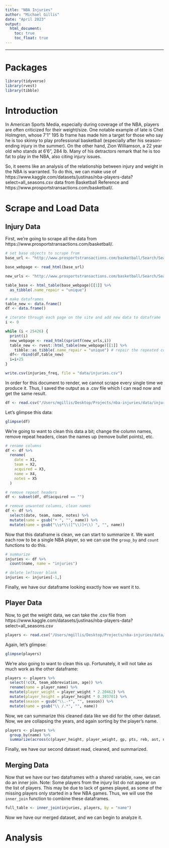 ```yaml
---
title: "NBA Injuries"
author: "Michael Gillis"
date: "April 2023"
output: 
  html_document:
    toc: true
    toc_float: true
---
```

---
# Packages

```r

library(tidyverse)
library(rvest)
library(tibble)

```


# Introduction

In American Sports Media, especially during coverage of the NBA, players are often criticized for their weight/size. One notable example of late is Chet Holmgren, whose 7'1" 195 lb frame has made him a target for those who say he is too skinny to play professional basketball (especially after his season-ending injury in the summer). On the other hand, Zion Williamson, a 22 year old who stands at 6'6", 284 lb. Many of his detractors remark that he is too fat to play in the NBA, also citing injury issues.

So, it seems like an analysis of the relationship between injury and weight in the NBA is warranted. To do this, we can make use of https://www.kaggle.com/datasets/justinas/nba-players-data?select=all_seasons.csv data from Basketball Reference and https://www.prosportstransactions.com/basketball/.

# Scrape and Load Data

## Injury Data

First, we're going to scrape all the data from https://www.prosportstransactions.com/basketball/.

```r

# set base objects to scrape from
base_url <- "http://www.prosportstransactions.com/basketball/Search/SearchResults.php?Player=&Team=&BeginDate=2000-01-01&EndDate=2023-04-12&InjuriesChkBx=yes&Submit=Search"

base_webpage <- read_html(base_url)

new_urls <- "http://www.prosportstransactions.com/basketball/Search/SearchResults.php?Player=&Team=&BeginDate=2000-01-01&EndDate=2023-04-12&InjuriesChkBx=yes&Submit=Search&start=%s"

table_base <- html_table(base_webpage)[[1]] %>% 
  as_tibble(.name_repair = "unique")

# make dataframes
table_new <- data.frame()
df <- data.frame()

# iterate through each page on the site and add new data to dataframe
i <- 0

while (i < 25426) {
  print(i)
  new_webpage <- read_html(sprintf(new_urls,i))
  table_new <- rvest::html_table(new_webpage)[[1]] %>% 
    tibble::as_tibble(.name_repair = "unique") # repair the repeated columns
  df<- rbind(df,table_new)
  i=i+25
}

write.csv(injuries_freq, file = "data/injuries.csv")

```

In order for this document to render, we cannot scrape every single time we produce it. Thus, I saved the output as a .csv file which I can read now and get the same result.

```r

df <- read.csv("/Users/mgillis/Desktop/Projects/nba-injuries/data/injuries_scraped.csv")

```

Let's glimpse this data:

```r

glimpse(df)

```

We're going to want to clean this data a bit; change the column names, remove repeat headers, clean the names up (remove bullet points), etc.

```r

# rename columns
df <- df %>% 
  rename(
    date = X1,
    team = X2,
    acquired = X3,
    name = X4,
    notes = X5
  )

# remove repeat headers
df <- subset(df, df$acquired == "")

# remove unwanted columns, clean names
df <- df %>% 
  select(date, team, name, notes) %>% 
  mutate(name = gsub("• ", "", name)) %>% 
  mutate(name = gsub("\\s*\\([^\\)]+\\) ", "", name))

```

Now that this dataframe is clean, we can start to summarize it. We want each row to be a single NBA player, so we can use the `group_by` and `count` functions to do this.

```r

# summarize
injuries <- df %>% 
  count(name, name = "injuries")

# delete leftover blank
injuries <- injuries[-1,]

```

Finally, we have our dataframe looking exactly how we want it to.

## Player Data

Now, to get the weight data, we can take the .csv file from https://www.kaggle.com/datasets/justinas/nba-players-data?select=all_seasons.csv

```r

players <- read.csv("/Users/mgillis/Desktop/Projects/nba-injuries/data/all_seasons.csv")

```

Again, let's glimpse:

```r

glimpse(players)

```

We're also going to want to clean this up. Fortunately, it will not take as much work as the other dataframe:

```r

players <- players %>% 
  select(!c(X, team_abbreviation, age)) %>% 
  rename(name = player_name) %>% 
  mutate(player_weight = player_weight * 2.20462) %>% 
  mutate(player_height = player_height * 0.393701) %>% 
  mutate(season = gsub("\\.-*", "", season)) %>% 
  mutate(name = gsub("\\ /.*", "", name))

```

Now, we can summarize this cleaned data like we did for the other dataset. Now, we are collapsing the years, and again sorting by the player's name.

```r

players <- players %>% 
  group_by(name) %>% 
  summarize(across(c(player_height, player_weight, gp, pts, reb, ast, net_rating, oreb_pct, dreb_pct, usg_pct, ts_pct, ast_pct), mean))

```

Finally, we have our second dataset read, cleaned, and summarized.

## Merging Data

Now that we have our two dataframes with a shared variable, `name`, we can do an inner join. Note: Some players from the injury list do not appear on the list of players. This may be due to lack of games played, as some of the missing players only started in a few NBA games. Thus, we will use the `inner_join` function to combine these dataframes.

```r

full_table <- inner_join(injuries, players, by = "name")

```

Now we have our merged dataset, and we can begin to analyze it.

# Analysis

